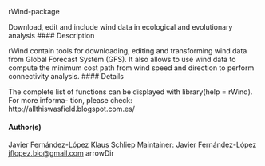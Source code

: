 rWind-package

Download, edit and include wind data in ecological and evolutionary analysis
#### Description

rWind contain tools for downloading, editing and transforming wind data from Global Forecast
System (GFS). It also allows to use wind data to compute the minimum cost path from wind speed
and direction to perform connectivity analysis.
#### Details 
 
The complete list of functions can be displayed with library(help = rWind). For more informa-
tion, please check: http://allthiswasfield.blogspot.com.es/

#### Author(s) 
 
Javier Fernández-López
Klaus Schliep
Maintainer: Javier Fernández-López <jflopez.bio@gmail.com>
arrowDir

